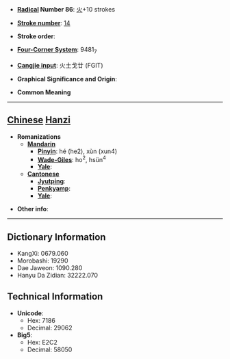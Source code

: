 * '''[[Wiktionary:Chinese radical index| Radical]] Number 86''': [[Wiktionary:Chinese radical index 火|火]]+10 strokes

* '''[[Wiktionary:Chinese total strokes index|Stroke number]]''': [[Wiktionary:Chinese total strokes index 14|14]]

* '''Stroke order''': 

* '''[[Wiktionary:Chinese four corner index|Four-Corner System]]''': 9481<sub>7</sub>

* '''[[Wiktionary:Chinese Cangjie index|Cangjie input]]''': 火土戈廿 (FGIT)

* '''Graphical Significance and Origin''': 

* '''Common Meaning'''

----

== [[Chinese]] [[Hanzi]] ==

* '''Romanizations'''
** '''[[Mandarin]]'''
*** '''[[Pinyin]]''': hé (he2), xùn (xun4)
*** '''[[Wade-Giles]]''': ho<sup>2</sup>, hsün<sup>4</sup>
*** '''[[Yale]]''': 
** '''[[Cantonese]]'''
*** '''[[Jyutping]]''':
*** '''[[Penkyamp]]''': 
*** '''[[Yale]]''': 

* '''Other info''': 

----

== Dictionary Information ==

* KangXi: 0679.060
* Morobashi: 19290
* Dae Jaweon: 1090.280
* Hanyu Da Zidian: 32222.070

== Technical Information ==

* '''Unicode''':
** Hex: 7186
** Decimal: 29062
* '''Big5''':
** Hex: E2C2
** Decimal: 58050